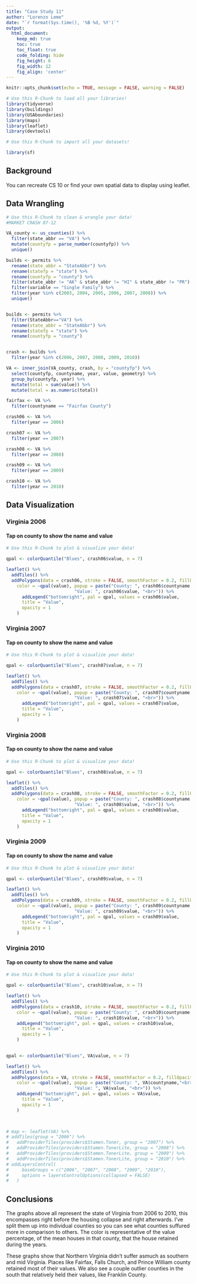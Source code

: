 ```yaml
---
title: "Case Study 11"
author: "Lorenzo Leme"
date: "`r format(Sys.time(), '%B %d, %Y')`"
output:
  html_document:  
    keep_md: true
    toc: true
    toc_float: true
    code_folding: hide
    fig_height: 6
    fig_width: 12
    fig_align: 'center'
---
```


```r
knitr::opts_chunk$set(echo = TRUE, message = FALSE, warning = FALSE)
```

```r
# Use this R-Chunk to load all your libraries!
library(tidyverse)
library(buildings)
library(USAboundaries)
library(maps)
library(leaflet)
library(devtools)

```

```r
# Use this R-Chunk to import all your datasets!

```

```r
library(sf)
```


## Background

You can recreate CS 10 or find your own spatial data to display using leaflet.

## Data Wrangling

```r
# Use this R-Chunk to clean & wrangle your data!
#MARKET CRASH 07-12

VA_county <- us_counties() %>% 
  filter(state_abbr == "VA") %>% 
  mutate(countyfp = parse_number(countyfp)) %>% 
  unique() 

builds <- permits %>% 
  rename(state_abbr = "StateAbbr") %>% 
  rename(statefp = "state") %>% 
  rename(countyfp = "county") %>% 
  filter(state_abbr != "AK" & state_abbr != "HI" & state_abbr != "PR") %>%
  filter(variable == "Single Family") %>% 
  filter(year %in% c(2003, 2004, 2005, 2006, 2007, 2008)) %>% 
  unique()


builds <- permits %>%
  filter(StateAbbr=="VA") %>% 
  rename(state_abbr = "StateAbbr") %>% 
  rename(statefp = "state") %>% 
  rename(countyfp = "county")


crash <- builds %>% 
  filter(year %in% c(2006, 2007, 2008, 2009, 2010))

VA <- inner_join(VA_county, crash, by = "countyfp") %>% 
  select(countyfp, countyname, year, value, geometry) %>% 
  group_by(countyfp, year) %>% 
  mutate(total = sum(value)) %>% 
  mutate(total = as.numeric(total)) 

fairfax <- VA %>% 
  filter(countyname == "Fairfax County")

crash06 <- VA %>% 
  filter(year == 2006)

crash07 <- VA %>% 
  filter(year == 2007)

crash08 <- VA %>% 
  filter(year == 2008)

crash09 <- VA %>% 
  filter(year == 2009)

crash10 <- VA %>% 
  filter(year == 2010)

```

## Data Visualization

### Virginia 2006
#### Tap on county to show the name and value

```r
# Use this R-Chunk to plot & visualize your data!

qpal <- colorQuantile("Blues", crash06$value, n = 7)

leaflet() %>% 
  addTiles() %>% 
  addPolygons(data = crash06, stroke = FALSE, smoothFactor = 0.2, fillOpacity = 1,
    color = ~qpal(value), popup = paste("County: ", crash06$countyname,"<br>",
                          "Value: ", crash06$value, "<br>")) %>% 
      addLegend("bottomright", pal = qpal, values = crash06$value,
      title = "Value",
      opacity = 1
    )

```

### Virginia 2007
#### Tap on county to show the name and value

```r
# Use this R-Chunk to plot & visualize your data!

qpal <- colorQuantile("Blues", crash07$value, n = 7)

leaflet() %>% 
  addTiles() %>% 
  addPolygons(data = crash07, stroke = FALSE, smoothFactor = 0.2, fillOpacity = 1,
    color = ~qpal(value), popup = paste("County: ", crash07$countyname,"<br>",
                          "Value: ", crash07$value, "<br>")) %>% 
      addLegend("bottomright", pal = qpal, values = crash07$value,
      title = "Value",
      opacity = 1
    )

```

### Virginia 2008
#### Tap on county to show the name and value

```r
# Use this R-Chunk to plot & visualize your data!

qpal <- colorQuantile("Blues", crash08$value, n = 7)

leaflet() %>% 
  addTiles() %>% 
  addPolygons(data = crash08, stroke = FALSE, smoothFactor = 0.2, fillOpacity = 1,
    color = ~qpal(value), popup = paste("County: ", crash08$countyname,"<br>",
                          "Value: ", crash08$value, "<br>")) %>% 
      addLegend("bottomright", pal = qpal, values = crash08$value,
      title = "Value",
      opacity = 1
    )

```

### Virginia 2009
#### Tap on county to show the name and value

```r
# Use this R-Chunk to plot & visualize your data!

qpal <- colorQuantile("Blues", crash09$value, n = 7)

leaflet() %>% 
  addTiles() %>% 
  addPolygons(data = crash09, stroke = FALSE, smoothFactor = 0.2, fillOpacity = 1,
    color = ~qpal(value), popup = paste("County: ", crash09$countyname,"<br>",
                          "Value: ", crash09$value, "<br>")) %>% 
      addLegend("bottomright", pal = qpal, values = crash09$value,
      title = "Value",
      opacity = 1
    )

```

### Virginia 2010
#### Tap on county to show the name and value

```r
# Use this R-Chunk to plot & visualize your data!

qpal <- colorQuantile("Blues", crash10$value, n = 7)

leaflet() %>% 
  addTiles() %>% 
  addPolygons(data = crash10, stroke = FALSE, smoothFactor = 0.2, fillOpacity = 1,
    color = ~qpal(value), popup = paste("County: ", crash10$countyname,"<br>",
                          "Value: ", crash10$value, "<br>")) %>%
    addLegend("bottomright", pal = qpal, values = crash10$value,
      title = "Value",
      opacity = 1
    )
    

```


```r
qpal <- colorQuantile("Blues", VA$value, n = 7)

leaflet() %>% 
  addTiles() %>% 
  addPolygons(data = VA, stroke = FALSE, smoothFactor = 0.2, fillOpacity = 1,
    color = ~qpal(value), popup = paste("County: ", VA$countyname,"<br>",
                          "Value: ", VA$value, "<br>")) %>%
    addLegend("bottomright", pal = qpal, values = VA$value,
      title = "Value",
      opacity = 1
    ) 


  
# map <- leaflet(VA) %>%
# addTiles(group = "2006") %>%
#   addProviderTiles(providers$Stamen.Toner, group = "2007") %>%
#   addProviderTiles(providers$Stamen.TonerLite, group = "2008") %>%
#   addProviderTiles(providers$Stamen.TonerLite, group = "2009") %>% 
#   addProviderTiles(providers$Stamen.TonerLite, group = "2010") %>% 
# addLayersControl(
#     baseGroups = c("2006", "2007", "2008", "2009", "2010"),
#     options = layersControlOptions(collapsed = FALSE)
#   )
```



## Conclusions

The graphs above all represent the state of Virginia from 2006 to 2010, this encompasses right before the housing collapse and right afterwards. I've split them up into individual counties so you can see what counties suffured more in comparison to others. The color is representative of the value percentage, of the mean houses in that county, that the house retained during the years.

These graphs show that Northern Virginia didn't suffer asmuch as southern and mid Virginia. Places like Fairfax, Falls Church, and Prince William county retained most of their values. We also see a couple outlier counties in the south that relatively held their values, like Franklin County.

